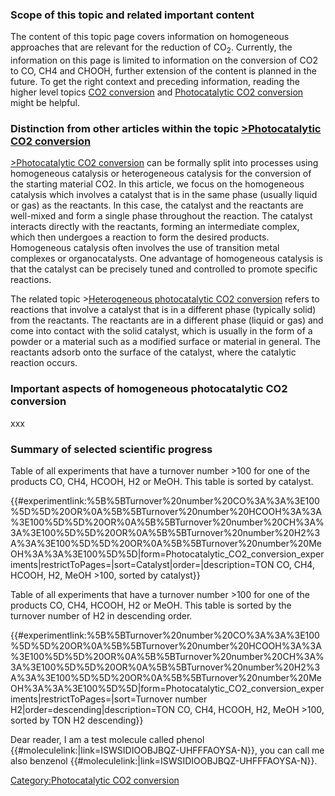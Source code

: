 {{BaseTemplate}}
[[Category:Photocatalytic CO2 conversion]]

=== Scope of this topic and related important content ===
<!-- Related content -->The content of this topic page covers information on homogeneous approaches that are relevant for the reduction of CO<sub>2</sub>. Currently, the information on this page is limited to information on the conversion of CO2 to CO, CH4 and CHOOH, further extension of the content is planned in the future. To get the right context and preceding information, reading the higher level topics [[:Category:CO2 conversion|<u>CO2 conversion</u>]] and [[:Category:Photocatalytic CO2 conversion|<u>Photocatalytic CO2 conversion</u>]] might be helpful.     

=== Distinction from other articles within the topic [[:Category:Photocatalytic CO2 conversion|>Photocatalytic CO2 conversion]] ===

[[:Category:Photocatalytic CO2 conversion|>Photocatalytic CO2 conversion]] can be formally split into processes using homogeneous catalysis or heterogeneous catalysis for the conversion of the starting material CO2. In this article, we focus on the  homogeneous catalysis which involves a catalyst that is in the same phase (usually liquid or gas) as the reactants. In this case, the catalyst and the reactants are well-mixed and form a single phase throughout the reaction. The catalyst interacts directly with the reactants, forming an intermediate complex, which then undergoes a reaction to form the desired products. Homogeneous catalysis often involves the use of transition metal complexes or organocatalysts. One advantage of homogeneous catalysis is that the catalyst can be precisely tuned and controlled to promote specific reactions.

The related topic >[[:Category:Heterogeneous photocatalytic CO2 conversion|Heterogeneous photocatalytic CO2 conversion]] refers to reactions that involve a catalyst that is in a different phase (typically solid) from the reactants. The reactants are in a different phase (liquid or gas) and come into contact with the solid catalyst, which is usually in the form of a powder or a material such as a modified surface or material in general. The reactants adsorb onto the surface of the catalyst, where the catalytic reaction occurs. 

=== Important aspects of homogeneous photocatalytic CO2 conversion ===
xxx  

=== Summary of selected scientific progress ===  
Table of all experiments that have a turnover number >100 for one of the products CO, CH4, HCOOH, H2 or MeOH. This table is sorted by catalyst.

{{#experimentlink:%5B%5BTurnover%20number%20CO%3A%3A%3E100%5D%5D%20OR%0A%5B%5BTurnover%20number%20HCOOH%3A%3A%3E100%5D%5D%20OR%0A%5B%5BTurnover%20number%20CH%3A%3A%3E100%5D%5D%20OR%0A%5B%5BTurnover%20number%20H2%3A%3A%3E100%5D%5D%20OR%0A%5B%5BTurnover%20number%20MeOH%3A%3A%3E100%5D%5D|form=Photocatalytic_CO2_conversion_experiments|restrictToPages=|sort=Catalyst|order=|description=TON CO, CH4, HCOOH, H2, MeOH >100, sorted by catalyst}}

Table of all experiments that have a turnover number >100 for one of the products CO, CH4, HCOOH, H2 or MeOH. This table is sorted by the turnover number of H2 in descending order.

{{#experimentlink:%5B%5BTurnover%20number%20CO%3A%3A%3E100%5D%5D%20OR%0A%5B%5BTurnover%20number%20HCOOH%3A%3A%3E100%5D%5D%20OR%0A%5B%5BTurnover%20number%20CH%3A%3A%3E100%5D%5D%20OR%0A%5B%5BTurnover%20number%20H2%3A%3A%3E100%5D%5D%20OR%0A%5B%5BTurnover%20number%20MeOH%3A%3A%3E100%5D%5D|form=Photocatalytic_CO2_conversion_experiments|restrictToPages=|sort=Turnover number H2|order=descending|description=TON CO, CH4, HCOOH, H2, MeOH >100, sorted by TON H2 descending}}



Dear reader, I am a test molecule called phenol {{#moleculelink:|link=ISWSIDIOOBJBQZ-UHFFFAOYSA-N}}, you can call me also benzenol {{#moleculelink:|link=ISWSIDIOOBJBQZ-UHFFFAOYSA-N}}.